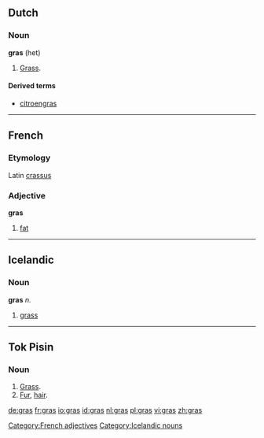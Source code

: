 ==Dutch==
===Noun===
'''gras''' {{n}} (het)
# [[grass|Grass]].

====Derived terms====
*[[citroengras]] {{n}}

----

==French==
===Etymology===
Latin [[crassus]]
===Adjective===
'''gras'''

#[[fat]]

[[Category:French adjectives]]

----

== Icelandic ==

=== Noun ===

'''gras''' ''n.''

# [[grass]]

[[Category:Icelandic nouns]]

----

==Tok Pisin==
===Noun===
# [[Grass]].
# [[Fur]], [[hair]].

[[de:gras]]
[[fr:gras]]
[[io:gras]]
[[id:gras]]
[[nl:gras]]
[[pl:gras]]
[[vi:gras]]
[[zh:gras]]
